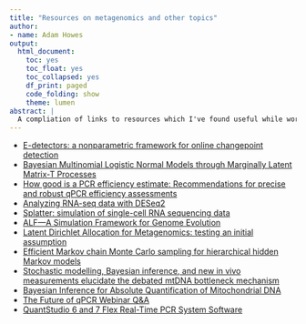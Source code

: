 ```yaml
---
title: "Resources on metagenomics and other topics"
author:
- name: Adam Howes
output:
  html_document:
    toc: yes
    toc_float: yes
    toc_collapsed: yes
    df_print: paged
    code_folding: show
    theme: lumen
abstract: |
  A compliation of links to resources which I've found useful while working on `exp-growth`.
---
```


* [E-detectors: a nonparametric framework for online changepoint detection](https://arxiv.org/pdf/2203.03532.pdf)
* [Bayesian Multinomial Logistic Normal Models through Marginally Latent Matrix-T Processes](https://www.jmlr.org/papers/volume23/19-882/19-882.pdf)
* [How good is a PCR efficiency estimate: Recommendations for precise and robust qPCR efficiency assessments](https://www.sciencedirect.com/science/article/pii/S2214753515000169)
* [Analyzing RNA-seq data with DESeq2](https://bioconductor.org/packages/release/bioc/vignettes/DESeq2/inst/doc/DESeq2.html)
* [Splatter: simulation of single-cell RNA sequencing data](https://genomebiology.biomedcentral.com/counter/pdf/10.1186/s13059-017-1305-0.pdf)
* [ALF—A Simulation Framework for Genome Evolution](https://academic.oup.com/mbe/article/29/4/1115/1188345?login=true)
* [Latent Dirichlet Allocation for Metagenomics: testing an initial assumption](http://rdinnager.github.io/LDA-metagenomics/assumption_test)
* [Efficient Markov chain Monte Carlo sampling for hierarchical hidden Markov models](https://link.springer.com/content/pdf/10.1007/s10651-016-0353-z.pdf)
* [Stochastic modelling, Bayesian inference, and new in vivo measurements elucidate the debated mtDNA bottleneck mechanism](https://elifesciences.org/articles/07464)
* [Bayesian Inference for Absolute Quantification of Mitochondrial DNA](https://dariadicu.github.io/index.html)
* [The Future of qPCR Webinar Q&A](https://www.gene-quantification.de/miqe-webinar-short-transcript.pdf)
* [QuantStudio 6 and 7 Flex Real-Time PCR System Software](https://www.bio.purdue.edu/lab/kasinski/LabDocs/Quant%20Studio%206%20Software%20Guide.pdf)
